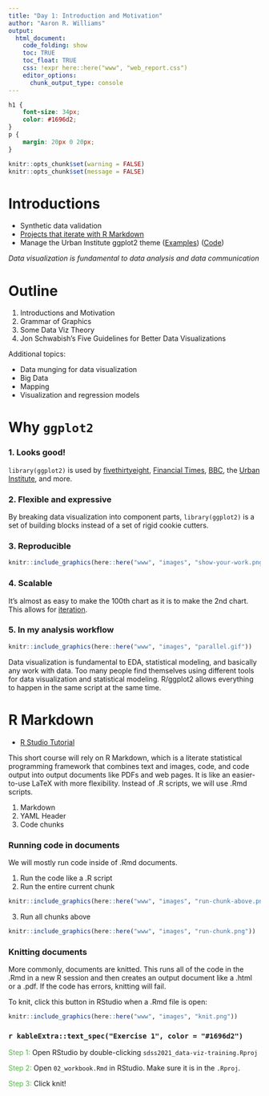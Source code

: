 ```yaml
---
title: "Day 1: Introduction and Motivation"
author: "Aaron R. Williams"
output:
  html_document:
    code_folding: show
    toc: TRUE
    toc_float: TRUE
    css: !expr here::here("www", "web_report.css")
    editor_options:
      chunk_output_type: console
---
```


<style>
@import url('https://fonts.googleapis.com/css?family=Lato&display=swap');
</style>

<link rel="stylesheet" href="//fonts.googleapis.com/css?family=Lato" />

```css
h1 {
    font-size: 34px;
    color: #1696d2;
}
p {
    margin: 20px 0 20px;
}
```

```r
knitr::opts_chunk$set(warning = FALSE)
knitr::opts_chunk$set(message = FALSE)
```

# Introductions

* Synthetic data validation
* [Projects that iterate with R Markdown](https://www.urban.org/policy-centers/cross-center-initiatives/state-and-local-finance-initiative/projects/state-fiscal-briefs)
* Manage the Urban Institute ggplot2 theme ([Examples](https://urbaninstitute.github.io/r-at-urban/graphics-guide.html)) ([Code](https://github.com/UrbanInstitute/urbnthemes))

*Data visualization is fundamental to data analysis and data communication*

# Outline

1. Introductions and Motivation
2. Grammar of Graphics
3. Some Data Viz Theory
4. Jon Schwabish's Five Guidelines for Better Data Visualizations

Additional topics:

* Data munging for data visualization
* Big Data
* Mapping
* Visualization and regression models

# Why `ggplot2`

### 1. Looks good!

`library(ggplot2)` is used by [fivethirtyeight](https://fivethirtyeight.com/features/the-56-best-and-weirdest-charts-we-made-in-2019/), [Financial Times](https://johnburnmurdoch.github.io/slides/r-ggplot/#/), [BBC](https://bbc.github.io/rcookbook/), the [Urban Institute](https://urbaninstitute.github.io/r-at-urban/graphics-guide.html), and more. 

### 2. Flexible and expressive

By breaking data visualization into component parts, `library(ggplot2)` is a set of building blocks instead of a set of rigid cookie cutters. 

### 3. Reproducible

```r
knitr::include_graphics(here::here("www", "images", "show-your-work.png"))

```

### 4. Scalable

It's almost as easy to make the 100th chart as it is to make the 2nd chart. This allows for [iteration](https://www.urban.org/policy-centers/cross-center-initiatives/state-and-local-finance-initiative/projects/state-fiscal-briefs). 

### 5. In my analysis workflow

```r
knitr::include_graphics(here::here("www", "images", "parallel.gif"))

```

Data visualization is fundamental to EDA, statistical modeling, and basically any work with data. Too many people find themselves using different tools for data visualization and statistical modeling. R/ggplot2 allows everything to happen in the same script at the same time. 

# R Markdown

* [R Studio Tutorial](https://rmarkdown.rstudio.com/lesson-1.html)

This short course will rely on R Markdown, which is a literate statistical programming framework that combines text and images, code, and code output into output documents like PDFs and web pages. It is like an easier-to-use LaTeX with more flexibility. Instead of .R scripts, we will use .Rmd scripts. 

1. Markdown
2. YAML Header
3. Code chunks

### Running code in documents

We will mostly run code inside of .Rmd documents. 

1. Run the code like a .R script
2. Run the entire current chunk

```r
knitr::include_graphics(here::here("www", "images", "run-chunk-above.png"))

```

3. Run all chunks above

```r
knitr::include_graphics(here::here("www", "images", "run-chunk.png"))

```

### Knitting documents

More commonly, documents are knitted. This runs all of the code in the .Rmd in a new R session and then creates an output document like a .html or a .pdf. If the code has errors, knitting will fail.

To knit, click this button in RStudio when a .Rmd file is open:

```r
knitr::include_graphics(here::here("www", "images", "knit.png"))

```

### `r kableExtra::text_spec("Exercise 1", color = "#1696d2")`

<font color="#55b748">Step 1:</font> Open RStudio by double-clicking `sdss2021_data-viz-training.Rproj`

<font color="#55b748">Step 2:</font> Open `02_workbook.Rmd` in RStudio. Make sure it is in the `.Rproj`.

<font color="#55b748">Step 3:</font> Click knit!
